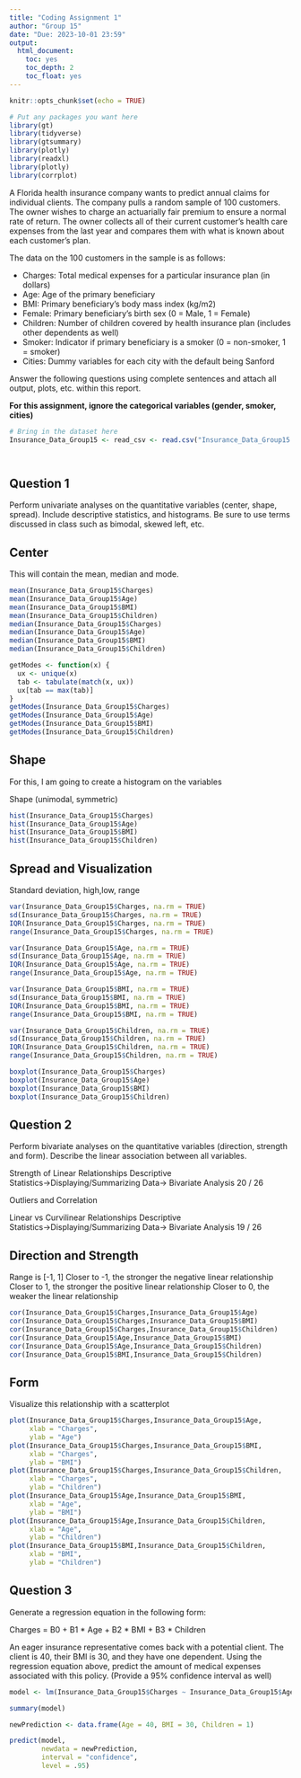 ---
title: "Coding Assignment 1"
author: "Group 15"
date: "Due: 2023-10-01 23:59"
output:
  html_document:
    toc: yes
    toc_depth: 2
    toc_float: yes
---

```{r setup, include=FALSE}
knitr::opts_chunk$set(echo = TRUE)
```

```{r packages}
# Put any packages you want here
library(gt)
library(tidyverse)
library(gtsummary)
library(plotly)
library(readxl)
library(plotly)
library(corrplot)
```


A Florida health insurance company wants to predict annual claims for individual clients. The company pulls a random sample of 100 customers. The owner wishes to charge an actuarially fair premium to ensure a normal rate of return. The owner collects all of their current customer’s health care expenses from the last year and compares them with what is known about each customer’s plan. 

The data on the 100 customers in the sample is as follows:

-	Charges: Total medical expenses for a particular insurance plan (in dollars)
-	Age: Age of the primary beneficiary
-	BMI: Primary beneficiary’s body mass index (kg/m2)
-	Female: Primary beneficiary’s birth sex (0 = Male, 1 = Female)
-	Children: Number of children covered by health insurance plan (includes other dependents as well)
-	Smoker: Indicator if primary beneficiary is a smoker (0 = non-smoker, 1 = smoker)
-	Cities: Dummy variables for each city with the default being Sanford

Answer the following questions using complete sentences and attach all output, plots, etc. within this report.


**For this assignment, ignore the categorical variables (gender, smoker, cities)**

```{r dataset, include=FALSE}
# Bring in the dataset here
Insurance_Data_Group15 <- read_csv <- read.csv("Insurance_Data_Group15.csv")




```
## Question 1

Perform univariate analyses on the quantitative variables (center, shape, spread). Include descriptive statistics, and histograms. Be sure to use terms discussed in class such as bimodal, skewed left, etc.

## Center
This will contain the mean, median and mode.

```{r q1Center}
mean(Insurance_Data_Group15$Charges)
mean(Insurance_Data_Group15$Age)
mean(Insurance_Data_Group15$BMI)
mean(Insurance_Data_Group15$Children)
median(Insurance_Data_Group15$Charges)
median(Insurance_Data_Group15$Age)
median(Insurance_Data_Group15$BMI)
median(Insurance_Data_Group15$Children)

getModes <- function(x) {
  ux <- unique(x)
  tab <- tabulate(match(x, ux))
  ux[tab == max(tab)]
}
getModes(Insurance_Data_Group15$Charges)
getModes(Insurance_Data_Group15$Age)
getModes(Insurance_Data_Group15$BMI)
getModes(Insurance_Data_Group15$Children)
```
## Shape
For this, I am going to create a histogram on the variables
 
Shape (unimodal, symmetric)
```{r q1Shape}
hist(Insurance_Data_Group15$Charges)
hist(Insurance_Data_Group15$Age)
hist(Insurance_Data_Group15$BMI)
hist(Insurance_Data_Group15$Children)

```
## Spread and Visualization

Standard deviation, high,low, range
```{r q1Spread}
var(Insurance_Data_Group15$Charges, na.rm = TRUE)
sd(Insurance_Data_Group15$Charges, na.rm = TRUE)
IQR(Insurance_Data_Group15$Charges, na.rm = TRUE)
range(Insurance_Data_Group15$Charges, na.rm = TRUE)

var(Insurance_Data_Group15$Age, na.rm = TRUE)
sd(Insurance_Data_Group15$Age, na.rm = TRUE)
IQR(Insurance_Data_Group15$Age, na.rm = TRUE)
range(Insurance_Data_Group15$Age, na.rm = TRUE)

var(Insurance_Data_Group15$BMI, na.rm = TRUE)
sd(Insurance_Data_Group15$BMI, na.rm = TRUE)
IQR(Insurance_Data_Group15$BMI, na.rm = TRUE)
range(Insurance_Data_Group15$BMI, na.rm = TRUE)

var(Insurance_Data_Group15$Children, na.rm = TRUE)
sd(Insurance_Data_Group15$Children, na.rm = TRUE)
IQR(Insurance_Data_Group15$Children, na.rm = TRUE)
range(Insurance_Data_Group15$Children, na.rm = TRUE)

boxplot(Insurance_Data_Group15$Charges)
boxplot(Insurance_Data_Group15$Age)
boxplot(Insurance_Data_Group15$BMI)
boxplot(Insurance_Data_Group15$Children)
```

## Question 2

Perform bivariate analyses on the quantitative variables (direction, strength and form). Describe the linear association between all variables. 

Strength of Linear Relationships
Descriptive Statistics→Displaying/Summarizing Data→ Bivariate Analysis 20 / 26

Outliers and Correlation

Linear vs Curvilinear Relationships
Descriptive Statistics→Displaying/Summarizing Data→ Bivariate Analysis 19 / 26


## Direction and Strength 
Range is [-1, 1]
Closer to -1, the stronger the negative linear relationship
Closer to 1, the stronger the positive linear relationship
Closer to 0, the weaker the linear relationship

```{r  q2Correlation}
cor(Insurance_Data_Group15$Charges,Insurance_Data_Group15$Age)
cor(Insurance_Data_Group15$Charges,Insurance_Data_Group15$BMI)
cor(Insurance_Data_Group15$Charges,Insurance_Data_Group15$Children)
cor(Insurance_Data_Group15$Age,Insurance_Data_Group15$BMI)
cor(Insurance_Data_Group15$Age,Insurance_Data_Group15$Children)
cor(Insurance_Data_Group15$BMI,Insurance_Data_Group15$Children)

```
## Form
Visualize this relationship with a scatterplot


```{r  q2Plot}
plot(Insurance_Data_Group15$Charges,Insurance_Data_Group15$Age,
     xlab = "Charges",
     ylab = "Age")
plot(Insurance_Data_Group15$Charges,Insurance_Data_Group15$BMI,
     xlab = "Charges",
     ylab = "BMI")
plot(Insurance_Data_Group15$Charges,Insurance_Data_Group15$Children,
     xlab = "Charges",
     ylab = "Children")
plot(Insurance_Data_Group15$Age,Insurance_Data_Group15$BMI,
     xlab = "Age",
     ylab = "BMI")
plot(Insurance_Data_Group15$Age,Insurance_Data_Group15$Children,
     xlab = "Age",
     ylab = "Children")
plot(Insurance_Data_Group15$BMI,Insurance_Data_Group15$Children,
     xlab = "BMI",
     ylab = "Children")

```

## Question 3

Generate a regression equation in the following form:

Charges = B0 + B1 * Age + B2 * BMI + B3 * Children

An eager insurance representative comes back with a potential client. The client is 40, their BMI is 30, and they have one dependent. Using the regression equation above, predict the amount of medical expenses associated with this policy. (Provide a 95% confidence interval as well)

```{r q3}


model <- lm(Insurance_Data_Group15$Charges ~ Insurance_Data_Group15$Age + Insurance_Data_Group15$BMI + Insurance_Data_Group15$Children, data = Insurance_Data_Group15)

summary(model)


```


```{r q4}
newPrediction <- data.frame(Age = 40, BMI = 30, Children = 1)

predict(model,
        newdata = newPrediction,
        interval = "confidence",
        level = .95)
```
